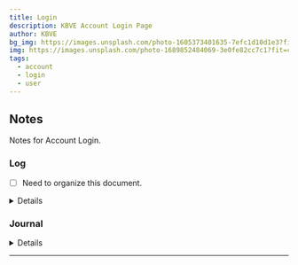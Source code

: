 ```yaml
---
title: Login
description: KBVE Account Login Page
author: KBVE
bg_img: https://images.unsplash.com/photo-1605373401635-7efc1d10d1e3?fit=crop&w=1400&h=700&q=75
img: https://images.unsplash.com/photo-1689852484069-3e0fe82cc7c1?fit=crop&w=1400&h=700&q=75
tags:
  - account
  - login
  - user
---
```





<MDXLayer title={frontmatter.title} description={frontmatter.description}>


<Widget img="https://images.unsplash.com/photo-1682687220208-22d7a2543e88?ixlib=rb-4.0.3&ixid=M3wxMjA3fDF8MHxwaG90by1wYWdlfHx8fGVufDB8fHx8fA%3D%3D&auto=format&fit=crop&w=1075&q=80" >
<Login />
</Widget>


<MDXJS>

## Notes

Notes for Account Login.

### Log

- [ ] Need to organize this document.

<Details data="Closed">

### Closed

- [x] Create login.mdx under Account collection.
- [x] Add Imports for the login.mdx.

</Details>

### Journal

<Details data="J1">

#### J1

##### 07-30-2023

Here we go! Doing another round of the login page!

</Details>

</MDXJS>

---

</MDXLayer>
